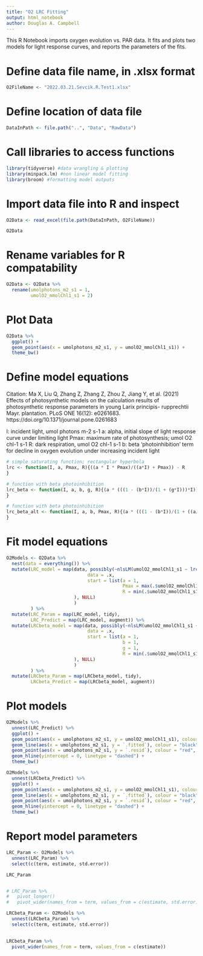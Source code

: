 ```yaml
---
title: "O2 LRC Fitting"
output: html_notebook
author: Douglas A. Campbell
---
```


This R Notebook imports oxygen evolution vs. PAR data.
It fits and plots two models for light response curves, and reports the parameters of the fits.

# Define data file name, in .xlsx format
```r
O2FileName <- "2022.03.21.Sevcik.R.Test1.xlsx"
```

# Define location of data file
```r
DataInPath <- file.path("..", "Data", "RawData")
```

# Call libraries to access functions
```r
library(tidyverse) #data wrangling & plotting
library(minpack.lm) #non linear model fitting
library(broom) #formatting model outputs
```

# Import data file into R and inspect
```r
O2Data <- read_excel(file.path(DataInPath, O2FileName))

O2Data
```
# Rename variables for R compatability
```r
O2Data <- O2Data %>%
  rename(umolphotons_m2_s1 = 1,
         umolO2_mmolChl1_s1 = 2)
```

# Plot Data
```r
O2Data %>%
  ggplot() +
  geom_point(aes(x = umolphotons_m2_s1, y = umolO2_mmolChl1_s1)) +
  theme_bw()

```

# Define model equations
Citation: Ma X, Liu Q, Zhang Z, Zhang Z, Zhou Z, Jiang Y, et al. (2021) Effects of photosynthetic
models on the calculation results of photosynthetic response parameters in young Larix principis-
rupprechtii Mayr. plantation. PLoS ONE 16(12): e0261683. https://doi.org/10.1371/journal.pone.0261683

I: incident light, umol photons m-2 s-1
a: alpha, initial slope of light response curve under limiting light
Pmax: maximum rate of photosynthesis; umol O2 chl-1 s-1
R: dark respiration, umol O2 chl-1 s-1
b: beta 'photoinhibition' term for decline in oxygen evolution under increasing incident light
```r
# simple saturating function; rectangular hyperbola
lrc <- function(I, a, Pmax, R){((a * I * Pmax)/((a*I) + Pmax)) - R
}

# function with beta photoinhibition
lrc_beta <- function(I, a, b, g, R){(a * (((1 - (b*I))/(1 + (g*I)))*I)) - R
}

# function with beta photoinhibition
lrc_beta_alt <- function(I, a, b, Pmax, R){(a * (((1 - (b*I))/(1 + ((a/Pmax)*I)))*I)) - R
}


```

# Fit model equations
```r
O2Models <- O2Data %>%
  nest(data = everything()) %>%
  mutate(LRC_model = map(data, possibly(~nlsLM(umolO2_mmolChl1_s1 ~ lrc(I = umolphotons_m2_s1, a, Pmax, R),
                              data = .x,
                              start = list(a = 1,
                                           Pmax = max(.$umolO2_mmolChl1_s1, na.rm = TRUE),
                                           R = min(.$umolO2_mmolChl1_s1, na.rm = TRUE))
                         ), NULL)
                         )
         ) %>%
  mutate(LRC_Param = map(LRC_model, tidy),
         LRC_Predict = map(LRC_model, augment)) %>%
  mutate(LRCbeta_model = map(data, possibly(~nlsLM(umolO2_mmolChl1_s1 ~ lrc_beta(I = umolphotons_m2_s1, a, b, g, R),
                              data = .x,
                              start = list(a = 1,
                                           b = 1,
                                           g = 1,
                                           R = min(.$umolO2_mmolChl1_s1, na.rm = TRUE))
                         ), NULL)
                         )
         ) %>%
  mutate(LRCbeta_Param = map(LRCbeta_model, tidy),
         LRCbeta_Predict = map(LRCbeta_model, augment))

```

# Plot models
```r
O2Models %>%
  unnest(LRC_Predict) %>%
  ggplot() +
  geom_point(aes(x = umolphotons_m2_s1, y = umolO2_mmolChl1_s1), colour = "green") +
  geom_line(aes(x = umolphotons_m2_s1, y = `.fitted`), colour = "black") +
  geom_point(aes(x = umolphotons_m2_s1, y = `.resid`), colour = "red", size = 0.5) +
  geom_hline(yintercept = 0, linetype = "dashed") + 
  theme_bw()

O2Models %>%
  unnest(LRCbeta_Predict) %>%
  ggplot() +
  geom_point(aes(x = umolphotons_m2_s1, y = umolO2_mmolChl1_s1), colour = "green") +
  geom_line(aes(x = umolphotons_m2_s1, y = `.fitted`), colour = "black") +
  geom_point(aes(x = umolphotons_m2_s1, y = `.resid`), colour = "red", size = 0.5) +
  geom_hline(yintercept = 0, linetype = "dashed") + 
  theme_bw()

```

# Report model parameters
```r
LRC_Param <- O2Models %>%
  unnest(LRC_Param) %>%
  select(c(term, estimate, std.error))

LRC_Param


# LRC_Param %>%
#   pivot_longer()
#   pivot_wider(names_from = term, values_from = c(estimate, std.error))

LRCbeta_Param <- O2Models %>%
  unnest(LRCbeta_Param) %>%
  select(c(term, estimate, std.error))
  

LRCbeta_Param %>%
  pivot_wider(names_from = term, values_from = c(estimate))
```


